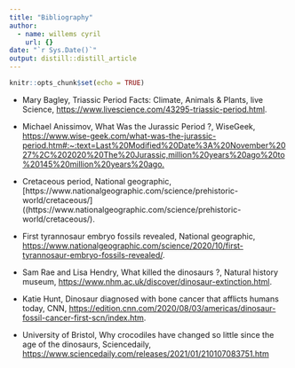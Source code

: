 ```yaml
---
title: "Bibliography"
author:
  - name: willems cyril
    url: {}
date: "`r Sys.Date()`"
output: distill::distill_article
---
```


```r
knitr::opts_chunk$set(echo = TRUE)
```

* Mary Bagley, Triassic Period Facts: Climate, Animals & Plants, live Science,
  [https://www.livescience.com/43295-triassic-period.html](https://www.livescience.com/43295-triassic-period.html).

* Michael Anissimov, What Was the Jurassic Period ?, WiseGeek,
 [https://www.wise-geek.com/what-was-the-jurassic-period.htm#:~:text=Last%20Modified%20Date%3A%20November%2027%2C%202020%20The%20Jurassic,million%20years%20ago%20to%20145%20million%20years%20ago.](https://www.wise-geek.com/what-was-the-jurassic-period.htm#:~:text=Last%20Modified%20Date%3A%20November%2027%2C%202020%20The%20Jurassic,million%20years%20ago%20to%20145%20million%20years%20ago.)

* Cretaceous period, National geographic,
 [https://www.nationalgeographic.com/science/prehistoric-world/cretaceous/]((https://www.nationalgeographic.com/science/prehistoric-world/cretaceous/).

* First tyrannosaur embryo fossils revealed, National geographic,
 [https://www.nationalgeographic.com/science/2020/10/first-tyrannosaur-embryo-fossils-revealed/](https://www.nationalgeographic.com/science/2020/10/first-tyrannosaur-embryo-fossils-revealed/).
 
* Sam Rae and Lisa Hendry, What killed the dinosaurs ?, Natural history museum,
 [https://www.nhm.ac.uk/discover/dinosaur-extinction.html](https://www.nhm.ac.uk/discover/dinosaur-extinction.html).

* Katie Hunt, Dinosaur diagnosed with bone cancer that afflicts humans today, CNN,
 [https://edition.cnn.com/2020/08/03/americas/dinosaur-fossil-cancer-first-scn/index.htm](https://edition.cnn.com/2020/08/03/americas/dinosaur-fossil-cancer-first-scn/index.html).

* University of Bristol, Why crocodiles have changed so little since the age of the dinosaurs, Sciencedaily,
 [https://www.sciencedaily.com/releases/2021/01/210107083751.htm](https://www.sciencedaily.com/releases/2021/01/210107083751.htm)
